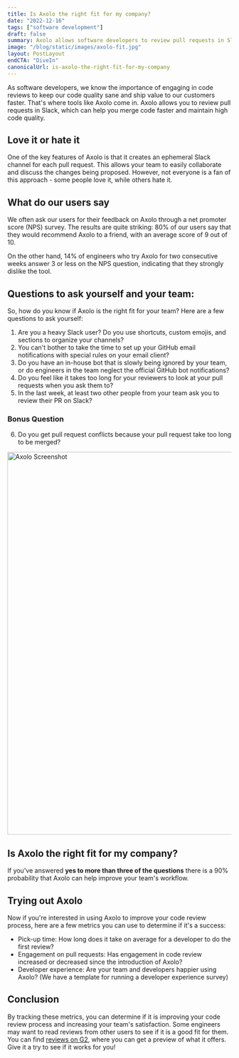 ```yaml
---
title: Is Axolo the right fit for my company?
date: "2022-12-16"
tags: ["software development"]
draft: false
summary: Axolo allows software developers to review pull requests in Slack and merge code faster. Our users either love it or hate it, but if you're a heavy Slack user and want to improve your code review process, give Axolo a try.
image: "/blog/static/images/axolo-fit.jpg"
layout: PostLayout
endCTA: "DiveIn"
canonicalUrl: is-axolo-the-right-fit-for-my-company
---
```


As software developers, we know the importance of engaging in code reviews to keep our code quality sane and ship value to our customers faster. That's where tools like Axolo come in. Axolo allows you to review pull requests in Slack, which can help you merge code faster and maintain high code quality.

## Love it or hate it

One of the key features of Axolo is that it creates an ephemeral Slack channel for each pull request. This allows your team to easily collaborate and discuss the changes being proposed. However, not everyone is a fan of this approach - some people love it, while others hate it.

## What do our users say

We often ask our users for their feedback on Axolo through a net promoter score (NPS) survey. The results are quite striking: 80% of our users say that they would recommend Axolo to a friend, with an average score of 9 out of 10.

On the other hand, 14% of engineers who try Axolo for two consecutive weeks answer 3 or less on the NPS question, indicating that they strongly dislike the tool.

## Questions to ask yourself and your team:

So, how do you know if Axolo is the right fit for your team? Here are a few questions to ask yourself:

1. Are you a heavy Slack user? Do you use shortcuts, custom emojis, and sections to organize your channels?
2. You can't bother to take the time to set up your GitHub email notifications with special rules on your email client?
3. Do you have an in-house bot that is slowly being ignored by your team, or do engineers in the team neglect the official GitHub bot notifications?
4. Do you feel like it takes too long for your reviewers to look at your pull requests when you ask them to?
5. In the last week, at least two other people from your team ask you to review their PR on Slack?

### Bonus Question

6. Do you get pull request conflicts because your pull request take too long to be merged?

<div style={{ display: "flex", justifyContent: "center" }}>
  <Image
    alt="Axolo Screenshot"
    src="/blog/static/images/axolofit/Axolofit.jpg"
    height="858"
    width="1288"
  />
</div>

## Is Axolo the right fit for my company?

If you've answered **yes to more than three of the questions** there is a 90% probability that Axolo can help improve your team's workflow.

## Trying out Axolo

Now if you're interested in using Axolo to improve your code review process, here are a few metrics you can use to determine if it's a success:

- Pick-up time: How long does it take on average for a developer to do the first review?
- Engagement on pull requests: Has engagement in code review increased or decreased since the introduction of Axolo?
- Developer experience: Are your team and developers happier using Axolo? (We have a template for running a developer experience survey)

## Conclusion

By tracking these metrics, you can determine if it is improving your code review process and increasing your team's satisfaction. Some engineers may want to read reviews from other users to see if it is a good fit for them. You can find [reviews on G2](https://www.g2.com/products/axolo), where you can get a preview of what it offers. Give it a try to see if it works for you!
